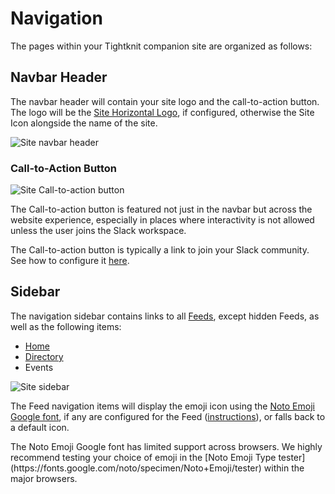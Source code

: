 
# Navigation

The pages within your Tightknit companion site are organized as follows:

<FileTree>
  <FileTree.Folder name="pages" defaultOpen>
    <FileTree.File name="/" />
    <FileTree.File name="/directory" />
    <FileTree.Folder name="/events" defaultOpen>
      <FileTree.File name="/events/<event-id>/<event-slug>" />
    </FileTree.Folder>
    <FileTree.Folder name="/x/<feed-slug>" defaultOpen>
      <FileTree.File name="/<post-id>/<post-slug>" />
    </FileTree.Folder>
    <FileTree.Folder name="/user" defaultOpen>
      <FileTree.File name="/<tightknit-user-id>" />
    </FileTree.Folder>
  </FileTree.Folder>
</FileTree>

## Navbar Header

The navbar header will contain your site logo and the call-to-action button. The logo will be the [Site Horizontal Logo](/branding), if configured, otherwise the Site Icon alongside the name of the site.

![Site navbar header](/tightknit-site/navbar.png)

### Call-to-Action Button

![Site Call-to-action button](/tightknit-site/CTAButton.png)

The Call-to-action button is featured not just in the navbar but across the website experience, especially in places where interactivity is not allowed unless the user joins the Slack workspace.

The Call-to-action button is typically a link to join your Slack community. See how to configure it [here](/companion-site/call-to-action).

## Sidebar

The navigation sidebar contains links to all [Feeds](./feed), except hidden Feeds, as well as the following items:

- [Home](./home)
- [Directory](./directory)
- Events

![Site sidebar](/tightknit-site/pages/sidebar.png)

The Feed navigation items will display the emoji icon using the [Noto Emoji Google font](https://fonts.google.com/noto/specimen/Noto+Emoji), if any are configured for the Feed ([instructions](/channels-and-feeds/manage-feeds)), or falls back to a default icon.

<Callout type="warning" emoji="⚠️">
  The Noto Emoji Google font has limited support across browsers. We highly
  recommend testing your choice of emoji in the [Noto Emoji Type
  tester](https://fonts.google.com/noto/specimen/Noto+Emoji/tester) within the
  major browsers.
</Callout>
